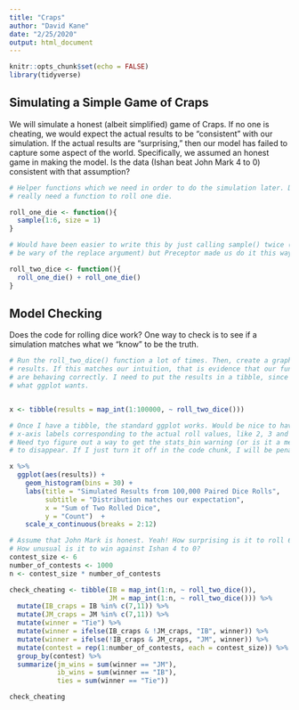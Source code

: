 ```yaml
---
title: "Craps"
author: "David Kane"
date: "2/25/2020"
output: html_document
---
```


```r
knitr::opts_chunk$set(echo = FALSE)
library(tidyverse)
```


## Simulating a Simple Game of Craps

We will simulate a honest (albeit simplified) game of Craps. If no one is cheating, we would expect the actual results to be "consistent" with our simulation. If the actual results are "surprising," then our model has failed to capture some aspect of the world. Specifically, we assumed an honest game in making the model. Is the data (Ishan beat John Mark 4 to 0) consistent with that assumption?

```r
# Helper functions which we need in order to do the simulation later. Don't
# really need a function to roll one die.

roll_one_die <- function(){
  sample(1:6, size = 1)
}

# Would have been easier to write this by just calling sample() twice (although
# be wary of the replace argument) but Preceptor made us do it this way.

roll_two_dice <- function(){
  roll_one_die() + roll_one_die()
}
```

## Model Checking

Does the code for rolling dice work? One way to check is to see if a simulation matches what we "know" to be the truth.

```r
# Run the roll_two_dice() function a lot of times. Then, create a graphic of the
# results. If this matches our intuition, that is evidence that our functions
# are behaving correctly. I need to put the results in a tibble, since that is
# what ggplot wants.


x <- tibble(results = map_int(1:100000, ~ roll_two_dice()))

# Once I have a tibble, the standard ggplot works. Would be nice to have the
# x-axis labels corresponding to the actual roll values, like 2, 3 and so on.
# Need tyo figure out a way to get the stats_bin warning (or is it a message?)
# to disappear. If I just turn it off in the code chunk, I will be penalized.

x %>% 
  ggplot(aes(results)) +
    geom_histogram(bins = 30) +
    labs(title = "Simulated Results from 100,000 Paired Dice Rolls",
         subtitle = "Distribution matches our expectation",
         x = "Sum of Two Rolled Dice",
         y = "Count")  +
    scale_x_continuous(breaks = 2:12)

```


```r
# Assume that John Mark is honest. Yeah! How surprising is it to roll 6 winners?
# How unusual is it to win against Ishan 4 to 0?
contest_size <- 6
number_of_contests <- 1000
n <- contest_size * number_of_contests

check_cheating <- tibble(IB = map_int(1:n, ~ roll_two_dice()),
                         JM = map_int(1:n, ~ roll_two_dice())) %>%
  mutate(IB_craps = IB %in% c(7,11)) %>%
  mutate(JM_craps = JM %in% c(7,11)) %>%
  mutate(winner = "Tie") %>%
  mutate(winner = ifelse(IB_craps & !JM_craps, "IB", winner)) %>%
  mutate(winner = ifelse(!IB_craps & JM_craps, "JM", winner)) %>%
  mutate(contest = rep(1:number_of_contests, each = contest_size)) %>%
  group_by(contest) %>%
  summarize(jm_wins = sum(winner == "JM"),
            ib_wins = sum(winner == "IB"),
            ties = sum(winner == "Tie")) 

check_cheating
```

